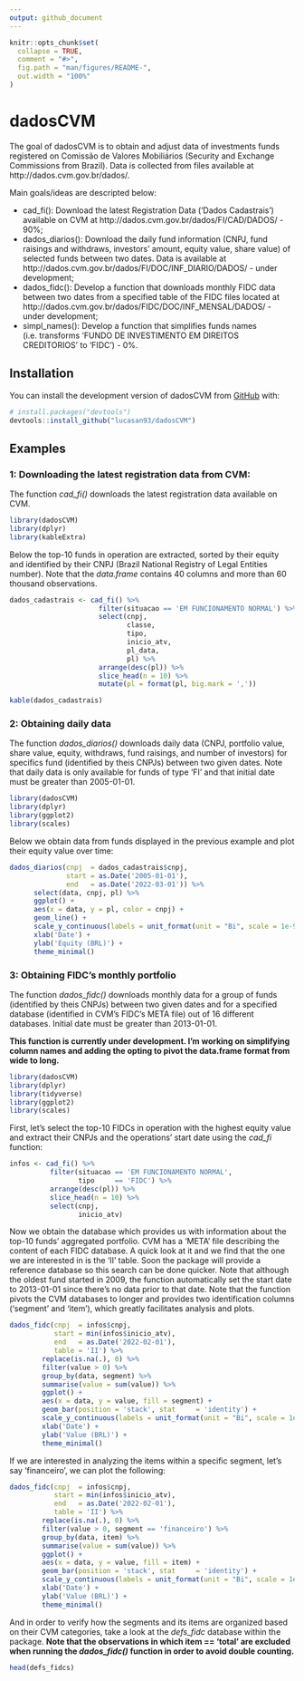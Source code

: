 ```yaml
---
output: github_document
---
```


<!-- README.md is generated from README.Rmd. Please edit that file -->

```r
knitr::opts_chunk$set(
  collapse = TRUE,
  comment = "#>",
  fig.path = "man/figures/README-",
  out.width = "100%"
)
```

# dadosCVM

<!-- badges: start -->
<!-- badges: end -->

The goal of dadosCVM is to obtain and adjust data of investments funds registered on Comissão de Valores Mobiliários (Security and Exchange Commissions from Brazil). Data is collected from files available at http://dados.cvm.gov.br/dados/. 

Main goals/ideas are descripted below:

  - cad_fi(): Download the latest Registration Data ('Dados Cadastrais') available on CVM at http://dados.cvm.gov.br/dados/FI/CAD/DADOS/ - 90%;
  - dados_diarios(): Download the daily fund information (CNPJ, fund raisings and withdraws, investors' amount, equity value, share value) of selected funds between two dates. Data is available at http://dados.cvm.gov.br/dados/FI/DOC/INF_DIARIO/DADOS/ - under development;
  - dados_fidc(): Develop a function that downloads monthly FIDC data between two dates from a specified table of the FIDC files located at http://dados.cvm.gov.br/dados/FIDC/DOC/INF_MENSAL/DADOS/ - under development;
  - simpl_names(): Develop a function that simplifies funds names (i.e. transforms 'FUNDO DE INVESTIMENTO EM DIREITOS CREDITORIOS' to 'FIDC') - 0%.

## Installation

You can install the development version of dadosCVM from [GitHub](https://github.com/) with:

``` r
# install.packages("devtools")
devtools::install_github("lucasan93/dadosCVM")
```

## Examples

### 1: Downloading the latest registration data from CVM:

The function _cad_fi()_ downloads the latest registration data available on CVM.

```r
library(dadosCVM)
library(dplyr)
library(kableExtra)
```

Below the top-10 funds in operation are extracted, sorted by their equity and identified by their CNPJ (Brazil National Registry of Legal Entities number). Note that the _data.frame_ contains 40 columns and more than 60 thousand observations. 

```r
dados_cadastrais <- cad_fi() %>%
                      filter(situacao == 'EM FUNCIONAMENTO NORMAL') %>% 
                      select(cnpj,
                             classe,
                             tipo,
                             inicio_atv,
                             pl_data,
                             pl) %>% 
                      arrange(desc(pl)) %>% 
                      slice_head(n = 10) %>% 
                      mutate(pl = format(pl, big.mark = ','))

kable(dados_cadastrais)
```

### 2: Obtaining daily data 

The function _dados_diarios()_ downloads daily data (CNPJ, portfolio value, share value, equity, withdraws, fund raisings, and number of investors) for specifics fund (identified by theis CNPJs) between two given dates. Note that daily data is only available for funds of type 'FI' and that initial date must be greater than 2005-01-01.

```r
library(dadosCVM)
library(dplyr)
library(ggplot2)
library(scales)
```

Below we obtain data from funds displayed in the previous example and plot their equity value over time:

```r
dados_diarios(cnpj  = dados_cadastrais$cnpj,
              start = as.Date('2005-01-01'),
              end   = as.Date('2022-03-01')) %>% 
      select(data, cnpj, pl) %>% 
      ggplot() +
      aes(x = data, y = pl, color = cnpj) +
      geom_line() +
      scale_y_continuous(labels = unit_format(unit = "Bi", scale = 1e-9)) +
      xlab('Date') +
      ylab('Equity (BRL)') +
      theme_minimal()
```

### 3: Obtaining FIDC's monthly portfolio

The function _dados_fidc()_ downloads monthly data for a group of funds (identified by theis CNPJs) between two given dates and for a specified database (identified in CVM's FIDC's META file) out of 16 different databases. Initial date must be greater than 2013-01-01.

**This function is currently under development. I'm working on simplifying column names and adding the opting to pivot the data.frame format from wide to long.**

```r
library(dadosCVM)
library(dplyr)
library(tidyverse)
library(ggplot2)
library(scales)
```

First, let's select the top-10 FIDCs in operation with the highest equity value and extract their CNPJs and the operations' start date using the _cad_fi_ function:

```r
infos <- cad_fi() %>% 
          filter(situacao == 'EM FUNCIONAMENTO NORMAL',
                 tipo     == 'FIDC') %>% 
          arrange(desc(pl)) %>% 
          slice_head(n = 10) %>% 
          select(cnpj,
                 inicio_atv)
```

Now we obtain the database which provides us with information about the top-10 funds' aggregated portfolio. CVM has a 'META' file describing the content of each FIDC database. A quick look at it and we find that the one we are interested in is the 'II' table. Soon the package will provide a reference database so this search can be done quicker. Note that although the oldest fund started in 2009, the function automatically set the start date to 2013-01-01 since there's no data prior to that date. Note that the function pivots the CVM databases to longer and provides two identification columns ('segment' and 'item'), which greatly facilitates analysis and plots.

```r
dados_fidc(cnpj  = infos$cnpj,
           start = min(infos$inicio_atv),
           end   = as.Date('2022-02-01'),
           table = 'II') %>% 
        replace(is.na(.), 0) %>% 
        filter(value > 0) %>% 
        group_by(data, segment) %>% 
        summarise(value = sum(value)) %>% 
        ggplot() +
        aes(x = data, y = value, fill = segment) +
        geom_bar(position = 'stack', stat     = 'identity') +
        scale_y_continuous(labels = unit_format(unit = "Bi", scale = 1e-9)) +
        xlab('Date') +
        ylab('Value (BRL)') +
        theme_minimal()
```

If we are interested in analyzing the items within a specific segment, let's say 'financeiro', we can plot the following:

```r
dados_fidc(cnpj  = infos$cnpj,
           start = min(infos$inicio_atv),
           end   = as.Date('2022-02-01'),
           table = 'II') %>% 
        replace(is.na(.), 0) %>% 
        filter(value > 0, segment == 'financeiro') %>% 
        group_by(data, item) %>% 
        summarise(value = sum(value)) %>% 
        ggplot() +
        aes(x = data, y = value, fill = item) +
        geom_bar(position = 'stack', stat     = 'identity') +
        scale_y_continuous(labels = unit_format(unit = "Bi", scale = 1e-9)) +
        xlab('Date') +
        ylab('Value (BRL)') +
        theme_minimal()
```

And in order to verify how the segments and its items are organized based on their CVM categories, take a look at the _defs_fidc_ database within the package. **Note that the observations in which item == 'total' are excluded when running the _dados_fidc()_ function in order to avoid double counting.**

```r
head(defs_fidcs)
```


